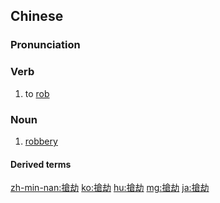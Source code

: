 {{also|抢劫}}
==Chinese==
{{zh-forms|s=抢劫}}

===Pronunciation===
{{zh-pron
|m=qiǎngjié
|c=coeng2 gip3
|h=pfs=chhióng-kiap
|mn=qz,tw,xm:chhiúⁿ-kiap/zz:chhióⁿ-kiap
|cat=v,n
}}

===Verb===
{{zh-verb}}

# to [[rob]]

===Noun===
{{zh-noun}}

# [[robbery]]

====Derived terms====
{{zh-der|持械搶劫}}

[[zh-min-nan:搶劫]]
[[ko:搶劫]]
[[hu:搶劫]]
[[mg:搶劫]]
[[ja:搶劫]]